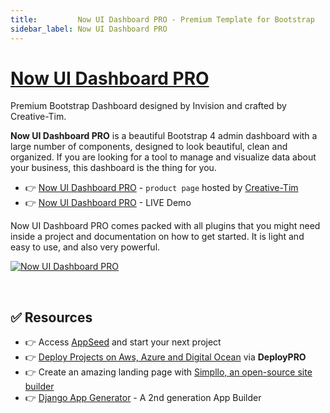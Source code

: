```yaml
---
title:         Now UI Dashboard PRO - Premium Template for Bootstrap 
sidebar_label: Now UI Dashboard PRO
---
```


# [Now UI Dashboard PRO](https://www.creative-tim.com/product/now-ui-dashboard-pro?AFFILIATE=128200)

<SubHeading>Premium Bootstrap Dashboard designed by Invision and crafted by Creative-Tim.</SubHeading>

**Now UI Dashboard PRO** is a beautiful Bootstrap 4 admin dashboard with a large number of components, designed to look beautiful, clean and organized. 
If you are looking for a tool to manage and visualize data about your business, this dashboard is the thing for you.

- 👉 [Now UI Dashboard PRO](https://www.creative-tim.com/product/now-ui-dashboard-pro?AFFILIATE=128200) - `product page` hosted by [Creative-Tim](../partners/creative-tim.mdx)
- 👉 [Now UI Dashboard PRO](https://demos.creative-tim.com/now-ui-dashboard-pro/examples/dashboard.html?AFFILIATE=128200) - LIVE Demo

Now UI Dashboard PRO comes packed with all plugins that you might need inside a project and documentation on how to get started. It is light and easy to use, and also very powerful.

[![Now UI Dashboard PRO](https://user-images.githubusercontent.com/51070104/224491214-08c98af0-46b9-4c87-9aa9-8a012c998ac2.png)](https://www.creative-tim.com/product/now-ui-dashboard-pro?AFFILIATE=128200)

<br />

## ✅ Resources 

- 👉 Access [AppSeed](https://appseed.us/) and start your next project
- 👉 [Deploy Projects on Aws, Azure and Digital Ocean](https://www.docs.deploypro.dev/) via **DeployPRO**
- 👉 Create an amazing landing page with [Simpllo, an open-source site builder](https://www.simpllo.com/)
- 👉 [Django App Generator](https://app-generator.dev/django/) - A 2nd generation App Builder
